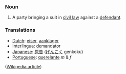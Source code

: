 ===Noun===
#A party bringing a suit in [[civil law]] against a [[defendant]].

===Translations===
*[[Dutch]]: [[eiser]], [[aanklager]]
*[[Interlingua]]: [[demandator]]
*[[Japanese]]: [[原告]] ([[げんこく]] genkoku)
*[[Portuguese]]: [[querelante]] ''m'' & ''f''

([[w:plaintiff|Wikipedia article]])